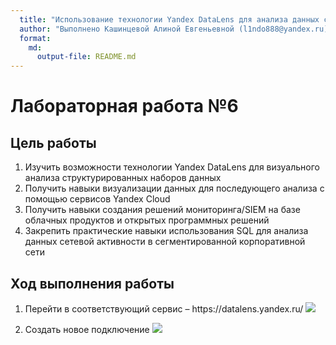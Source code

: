 ```yaml
---
  title: "Использование технологии Yandex DataLens для анализа данных сетевой активности"
  author: "Выполнено Кашинцевой Алиной Евгеньевной (l1ndo888@yandex.ru)"
  format: 
    md: 
      output-file: README.md
---
```


# Лабораторная работа №6

## Цель работы 

1.  Изучить возможности технологии Yandex DataLens для визуального анализа структурированных наборов данных
2. Получить навыки визуализации данных для последующего анализа с помощью сервисов Yandex Cloud
3. Получить навыки создания решений мониторинга/SIEM на базе облачных продуктов и открытых программных решений
4. Закрепить практические навыки использования SQL для анализа данных сетевой  активности в сегментированной корпоративной сети

## Ход выполнения работы

1. Перейти в соответствующий сервис – https://datalens.yandex.ru/
![](Img/1.png)
  
2. Создать новое подключение
![](Img/2.png)
